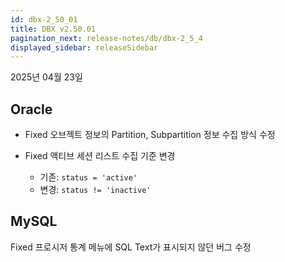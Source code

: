 ```yaml
---
id: dbx-2_50_01
title: DBX v2.50.01
pagination_next: release-notes/db/dbx-2_5_4
displayed_sidebar: releaseSidebar
---
```


2025년 04월 23일

## Oracle

* <Status priority='0'>Fixed</Status> 오브젝트 정보의 Partition, Subpartition 정보 수집 방식 수정

* <Status priority='0'>Fixed</Status> 액티브 세션 리스트 수집 기준 변경  

    * 기존: `status = 'active'`  
    * 변경: `status != 'inactive'`

## MySQL

<Status priority='0'>Fixed</Status> 프로시저 통계 메뉴에 SQL Text가 표시되지 않던 버그 수정
